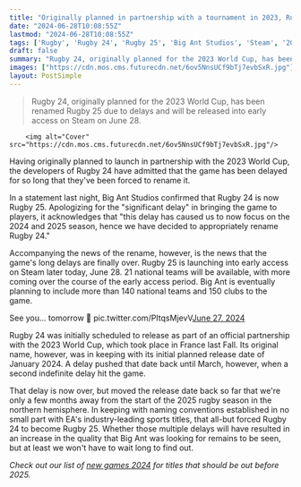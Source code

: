 ```yaml
---
title: "Originally planned in partnership with a tournament in 2023, Rugby 24 has been delayed so long that it's now Rugby 25"
date: "2024-06-28T10:08:55Z"
lastmod: "2024-06-28T10:08:55Z"
tags: ['Rugby', 'Rugby 24', 'Rugby 25', 'Big Ant Studios', 'Steam', '2023 World Cup']
draft: false
summary: "Rugby 24, originally planned for the 2023 World Cup, has been renamed Rugby 25 due to delays and will be released into early access on Steam on June 28."
images: ["https://cdn.mos.cms.futurecdn.net/6ov5NnsUCf9bTj7evbSxR.jpg"]
layout: PostSimple
---
```

> Rugby 24, originally planned for the 2023 World Cup, has been renamed Rugby 25 due to delays and will be released into early access on Steam on June 28.


        <img alt="Cover" src="https://cdn.mos.cms.futurecdn.net/6ov5NnsUCf9bTj7evbSxR.jpg"/>
        
Having originally planned to launch in partnership with the 2023 World Cup, the developers of Rugby 24 have admitted that the game has been delayed for so long that they've been forced to rename it.

In a statement last night, Big Ant Studios confirmed that Rugby 24 is now Rugby 25. Apologizing for the "significant delay" in bringing the game to players, it acknowledges that "this delay has caused us to now focus on the 2024 and 2025 season, hence we have decided to appropriately rename Rugby 24."

Accompanying the news of the rename, however, is the news that the game's long delays are finally over. Rugby 25 is launching into early access on Steam later today, June 28. 21 national teams will be available, with more coming over the course of the early access period. Big Ant is eventually planning to include more than 140 national teams and 150 clubs to the game.

See you... tomorrow 🏉 pic.twitter.com/PItqsMjevV[June 27, 2024](https://twitter.com/rugbythegame/status/1806349492842549309)

Rugby 24 was initially scheduled to release as part of an official partnership with the 2023 World Cup, which took place in France last Fall. Its original name, however, was in keeping with its initial planned release date of January 2024. A delay pushed that date back until March, however, when a second indefinite delay hit the game. 

That delay is now over, but moved the release date back so far that we're only a few months away from the start of the 2025 rugby season in the northern hemisphere. In keeping with naming conventions established in no small part with EA's industry-leading sports titles, that all-but forced Rugby 24 to become Rugby 25. Whether those multiple delays will have resulted in an increase in the quality that Big Ant was looking for remains to be seen, but at least we won't have to wait long to find out.

*Check out our list of *[<em>new games 2024</em>](https://www.gamesradar.com/video-game-release-dates/)* for titles that should be out before 2025.*
        